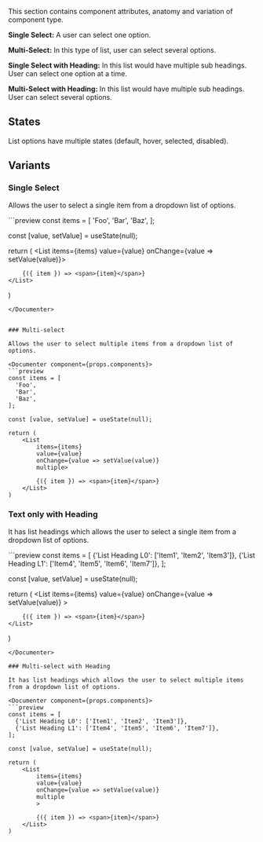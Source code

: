 
This section contains component attributes, anatomy and variation of component type.

<ImagePreview background={true}>
    <Layout type="row" distribution="spaceBetween" alignment="middle">
        <List1 />
    </Layout>
</ImagePreview>

**Single Select:** A user can select one option.

**Multi-Select:** In this type of list, user can select several options.

**Single Select with Heading:** In this list would have multiple sub headings. User can select one option at a time.

**Multi-Select with Heading:** In this list would have multiple sub headings. User can select several options.

## States
List options have multiple states (default, hover, selected, disabled).

<ImagePreview background={true}>
    <Layout type="row" distribution="spaceBetween" alignment="middle">
        <States />
    </Layout>
</ImagePreview>

## Variants


### Single Select

Allows the user to select a single item from a dropdown list of options.

<Documenter component={props.components}>
```preview
const items = [
  'Foo',
  'Bar',
  'Baz',
];

const [value, setValue] = useState(null);

return (
    <List
        items={items}
        value={value}
        onChange={value => setValue(value)}>

        {({ item }) => <span>{item}</span>}
    </List>
)
```
</Documenter>


### Multi-select

Allows the user to select multiple items from a dropdown list of options.

<Documenter component={props.components}>
```preview
const items = [
  'Foo',
  'Bar',
  'Baz',
];

const [value, setValue] = useState(null);

return (
    <List
        items={items}
        value={value}
        onChange={value => setValue(value)}
        multiple>
        
        {({ item }) => <span>{item}</span>}
    </List>
)
```
</Documenter>

### Text only with Heading

It has list headings which allows the user to select a single item from a dropdown list of options.

<Documenter component={props.components}>
```preview
const items = [
  {'List Heading L0': ['Item1', 'Item2', 'Item3']},
  {'List Heading L1': ['Item4', 'Item5', 'Item6', 'Item7']},
];

const [value, setValue] = useState(null);

return (
    <List
        items={items}
        value={value}
        onChange={value => setValue(value)}
        >

        {({ item }) => <span>{item}</span>}
    </List>
)
```
</Documenter>

### Multi-select with Heading

It has list headings which allows the user to select multiple items from a dropdown list of options.

<Documenter component={props.components}>
```preview
const items = [
  {'List Heading L0': ['Item1', 'Item2', 'Item3']},
  {'List Heading L1': ['Item4', 'Item5', 'Item6', 'Item7']},
];

const [value, setValue] = useState(null);

return (
    <List
        items={items}
        value={value}
        onChange={value => setValue(value)}
        multiple
        >

        {({ item }) => <span>{item}</span>}
    </List>
)
```
</Documenter>